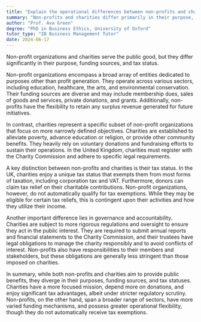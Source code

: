 ```yaml
---
title: "Explain the operational differences between non-profits and charities"
summary: "Non-profits and charities differ primarily in their purpose, funding sources, and tax status."
author: "Prof. Ava Green"
degree: "PhD in Business Ethics, University of Oxford"
tutor_type: "IB Business Management Tutor"
date: 2024-06-17
---
```


Non-profit organizations and charities serve the public good, but they differ significantly in their purpose, funding sources, and tax status.

Non-profit organizations encompass a broad array of entities dedicated to purposes other than profit generation. They operate across various sectors, including education, healthcare, the arts, and environmental conservation. Their funding sources are diverse and may include membership dues, sales of goods and services, private donations, and grants. Additionally, non-profits have the flexibility to retain any surplus revenue generated for future initiatives.

In contrast, charities represent a specific subset of non-profit organizations that focus on more narrowly defined objectives. Charities are established to alleviate poverty, advance education or religion, or provide other community benefits. They heavily rely on voluntary donations and fundraising efforts to sustain their operations. In the United Kingdom, charities must register with the Charity Commission and adhere to specific legal requirements.

A key distinction between non-profits and charities is their tax status. In the UK, charities enjoy a unique tax status that exempts them from most forms of taxation, including corporation tax and VAT. Furthermore, donors can claim tax relief on their charitable contributions. Non-profit organizations, however, do not automatically qualify for tax exemptions. While they may be eligible for certain tax reliefs, this is contingent upon their activities and how they utilize their income.

Another important difference lies in governance and accountability. Charities are subject to more rigorous regulations and oversight to ensure they act in the public interest. They are required to submit annual reports and financial statements to the Charity Commission, and their trustees have legal obligations to manage the charity responsibly and to avoid conflicts of interest. Non-profits also have responsibilities to their members and stakeholders, but these obligations are generally less stringent than those imposed on charities.

In summary, while both non-profits and charities aim to provide public benefits, they diverge in their purposes, funding sources, and tax statuses. Charities have a more focused mission, depend more on donations, and enjoy significant tax advantages, albeit under stricter regulatory scrutiny. Non-profits, on the other hand, span a broader range of sectors, have more varied funding mechanisms, and possess greater operational flexibility, though they do not automatically receive tax exemptions.
    